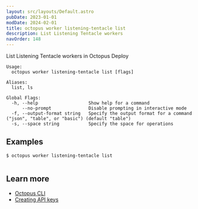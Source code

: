 ```yaml
---
layout: src/layouts/Default.astro
pubDate: 2023-01-01
modDate: 2024-02-01
title: octopus worker listening-tentacle list
description: List Listening Tentacle workers
navOrder: 148
---
```


List Listening Tentacle workers in Octopus Deploy

```
Usage:
  octopus worker listening-tentacle list [flags]

Aliases:
  list, ls

Global Flags:
  -h, --help                   Show help for a command
      --no-prompt              Disable prompting in interactive mode
  -f, --output-format string   Specify the output format for a command ("json", "table", or "basic") (default "table")
  -s, --space string           Specify the space for operations

```

## Examples

<SamplesInstance />

```
$ octopus worker listening-tentacle list


```

## Learn more

- [Octopus CLI](/docs/octopus-rest-api/cli)
- [Creating API keys](/docs/octopus-rest-api/how-to-create-an-api-key)